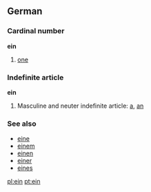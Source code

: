 ==German==
===Cardinal number===
'''ein'''

# [[one]]

===Indefinite article===
'''ein'''

# Masculine and neuter indefinite article: [[a]], [[an]]

===See also===
*[[eine]]
*[[einem]]
*[[einen]]
*[[einer]]
*[[eines]]

[[pl:ein]]
[[pt:ein]]